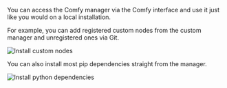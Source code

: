 You can access the Comfy manager via the Comfy interface and use it just like you would on a local installation. 

For example, you can add registered custom nodes from the custom manager and unregistered ones via Git. 

![Install custom nodes](/public/install_custom_nodes.webp) 

You can also install most pip dependencies straight from the manager. 

![Install python dependencies](/public/install_python_dependencies.webp)